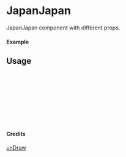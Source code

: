 
<Meta of={JapanJapan} title="unDraw/JapanJapan" />

# JapanJapan

JapanJapan component with different props.

#### Example

<Canvas of={JapanJapan.Primary} />

## Usage

```ts
import { JapanJapan } from "yadl-ui";

const Example = () => {
  return (
      <JapanJapan />
  );
};

export default Example;
```

#### Credits
[unDraw](https://undraw.co/illustrations)
